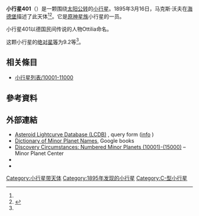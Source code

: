{{Infobox planet
 | minorplanet     = yes
 | name            = 401 Ottilia
 | background      = #D6D6D6
 | image = 
 | image_size      = 
 | caption         =
 | discovery_ref   =  <ref name="MPC-object" />
 | discoverer      = [[马克斯·沃夫|马克斯·沃夫]]
 | discovery_site  = [[海德堡|海德堡]]
 | discovered      = 1895年3月16日
 | mpc_name        = 401 Ottilia
 | alt_names       = 401 Ottilia
 | pronounced      = 
 | named_after     = <ref name="MPC-object" />
 | mp_category     = [[主帶小行星|主帶小行星]] <ref name="MPC-object" /><ref name="jpldata" />
 | orbit_ref       = <ref name="a">[http://ssd.jpl.nasa.gov/sbdb.cgi?sstr=401 401] {{Wayback|url=http://ssd.jpl.nasa.gov/sbdb.cgi?sstr=401 |date=20140830084119 }}，小行星數據庫瀏覽器（JPL Small-Body Database Browser）－[[美国国家航空航天局|美国国家航空航天局]]喷气推进实验室</ref>
 | epoch           = 2018-03-23.0（[[儒略日|JD]] 2458200.5）
 | uncertainty     = 0
 | observation_arc = 
 | aphelion = {{convert|3.461|AU|km|3|abbr=on|lk=out}}
 | perihelion      = {{convert|3.2391803|AU|km|3|abbr=on}}
 | semimajor       = 3.3502972
 | eccentricity    = 0.0331663
 | period          = 6.13[[儒略年|yr]]
 | mean_anomaly    = 267.90863[[度|°]]
 | mean_motion     = {{Deg2DMS|0.16072330|sup=ms}} / day
 | inclination     = 5.96875
 | asc_node        = 36.11438°
 | arg_peri        = 295.96231
 | mean_diameter   = 
 | rotation        = 
 | albedo          =
 | spectral_type   =
 | abs_magnitude   = 9.2<ref name="jpldata" />
}}
'''小行星401'''（{{lang-en|401 Ottilia}}）是一颗围绕[[太阳|太阳]][[公转|公转]]的[[小行星|小行星]]。1895年3月16日，马克斯·沃夫在[[海德堡|海德堡]]描述了此天体<ref name="a" /><ref>{{cite news|title=小行星列表|url=http://cfa-www.harvard.edu/iau/lists/NumberedMPs.txt|accessdate=2018-10-19|newspaper=哈佛大学|archive-date=2008-05-17|archive-url=https://web.archive.org/web/20080517010638/http://cfa-www.harvard.edu/iau/lists/NumberedMPs.txt|dead-url=no}}</ref>。它是[[原神星族|原神星族]]小行星的一员。

小行星401以德国民间传说的人物Ottilia命名。

这颗小行星的[[绝对星等|绝对星等]]为9.2等<ref name="a" />。

== 相关條目 ==
*[[小行星列表/10001-11000|小行星列表/10001-11000]]

== 參考資料 ==
{{reflist|refs=

<ref name="jpldata">{{cite web
 |type         = 2018-01-26 last obs.
 |title        = JPL Small-Body Database Browser:401 Ottilia-401 Ottilia
 |url          = https://ssd.jpl.nasa.gov/sbdb.cgi?sstr=401
 |publisher    = [[Jet_Propulsion_Laboratory|Jet Propulsion Laboratory]]
 |accessdate   = 28 March 2018
 |archive-date = 2020-08-03
 |archive-url  = https://web.archive.org/web/20200803093347/https://ssd.jpl.nasa.gov/sbdb.cgi?sstr=401
 |dead-url     = no
}}</ref>

<ref name="MPC-object">{{cite web
  |title      = 401 Ottilia
  |work      = Minor Planet Center
  |url      = https://www.minorplanetcenter.net/db_search/show_object?object_id=401
  |accessdate      = 28 March 2018
  |archive-date      = 2016-03-04
  |archive-url      = https://web.archive.org/web/20160304134040/http://minorplanetcenter.net/db_search/show_object?object_id=401
  |dead-url      = no
  }}</ref>

}}

==  外部連結 ==
* [http://www.minorplanet.info/PHP/lcdbsummaryquery.php Asteroid Lightcurve Database (LCDB)] {{Wayback|url=http://www.minorplanet.info/PHP/lcdbsummaryquery.php |date=20171210173955 }}, query form ([http://www.minorplanet.info/lightcurvedatabase.html info] {{Wayback|url=http://www.minorplanet.info/lightcurvedatabase.html |date=20171216050541 }})
* [https://books.google.com/books?id=aeAg1X7afOoC&pg Dictionary of Minor Planet Names], Google books
* [http://www.minorplanetcenter.net/iau/lists/NumberedMPs010001.html Discovery Circumstances: Numbered Minor Planets (10001)-(15000)] {{Wayback|url=http://www.minorplanetcenter.net/iau/lists/NumberedMPs010001.html |date=20180612162317 }} – Minor Planet Center
* {{AstDys|401}}
* {{JPL small body}}

{{Minor Planet Number|[[小行星400|小行星400]]|[[小行星402|小行星402]]}}
{{小天体}}

[[Category:小行星带天体|Category:小行星带天体]]
[[Category:1895年发现的小行星|Category:1895年发现的小行星]]
[[Category:C-型小行星|Category:C-型小行星]]